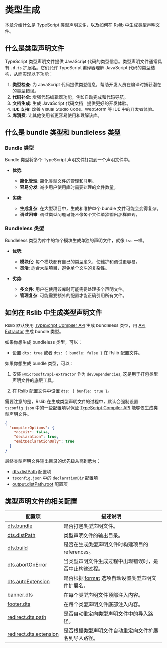 # 类型生成

本章介绍什么是 [TypeScript 类型声明文件](https://www.typescriptlang.org/docs/handbook/declaration-files/introduction.html)，以及如何在 Rslib 中生成类型声明文件。

## 什么是类型声明文件

TypeScript 类型声明文件提供 JavaScript 代码的类型信息。类型声明文件通常具有 `.d.ts` 扩展名。它们允许 TypeScript 编译器理解 JavaScript 代码的类型结构，从而实现以下功能：

1. **类型检查**: 为 JavaScript 代码提供类型信息，帮助开发人员在编译时捕获潜在的类型错误。
2. **代码补全**: 增强代码编辑器功能，例如自动完成和代码导航。
3. **文档生成**: 生成 JavaScript 代码文档，提供更好的开发体验。
4. **IDE 支持**: 改善 Visual Studio Code、WebStorm 等 IDE 中的开发者体验。
5. **库消费**: 让其他使用者更容易使用和理解该库。

## 什么是 bundle 类型和 bundleless 类型

### Bundle 类型

Bundle 类型将多个 TypeScript 声明文件打包到一个声明文件中。

- **优势:**

  - **简化管理**: 简化类型文件的管理和引用。
  - **容易分发**: 减少用户使用库时需要处理的文件数量。

- **劣势:**
  - **生成复杂**: 在大型项目中，生成和维护单个 bundle 文件可能会变得复杂。
  - **调试困难**: 调试类型问题可能不像各个文件单独输出那样直观。

### Bundleless 类型

Bundleless 类型为库中的每个模块生成单独的声明文件，就像 `tsc` 一样。

- **优势:**

  - **模块化**: 每个模块都有自己的类型定义，使维护和调试更容易。
  - **灵活**: 适合大型项目，避免单个文件的复杂性。

- **劣势:**
  - **多文件**: 用户在使用该库时可能需要处理多个声明文件。
  - **管理复杂**: 可能需要额外的配置才能正确引用所有文件。

## 如何在 Rslib 中生成类型声明文件

Rslib 默认使用 [TypeScript Compiler API](https://github.com/microsoft/TypeScript/wiki/Using-the-Compiler-API) 生成 bundleless 类型，用 [API Extractor](https://api-extractor.com/) 生成 bundle 类型。

如果你想生成 bundleless 类型，可以：

- 设置 `dts: true` 或者 `dts: { bundle: false }` 在 Rslib 配置文件。

如果你想生成 bundle 类型，可以：

1. 安装 `@microsoft/api-extractor` 作为 `devDependencies`, 这是用于打包类型声明文件的底层工具。


<PackageManagerTabs command="add @microsoft/api-extractor -D" />

2. 在 Rslib 配置文件中设置 `dts: { bundle: true }`。

需要注意的是，Rslib 在生成类型声明文件的过程中，默认会强制设置 `tsconfig.json` 中的一些配置项以保证 [TypeScript Compiler API](https://github.com/microsoft/TypeScript/wiki/Using-the-Compiler-API) 能够仅生成类型声明文件。

```json
{
  "compilerOptions": {
    "noEmit": false,
    "declaration": true,
    "emitDeclarationOnly": true
  }
}
```

最终类型声明文件输出目录的优先级从高到低为：

- [dts.distPath](/config/lib/dts#dtsdistpath) 配置项
- `tsconfig.json` 中的 `declarationDir` 配置项
- [output.distPath.root](/config/rsbuild/output#outputdistpath) 配置项

## 类型声明文件的相关配置

| 配置项                                                              | 描述说明                                                               |
| ------------------------------------------------------------------- | ---------------------------------------------------------------------- |
| [dts.bundle](/config/lib/dts#dtsbundle)                             | 是否打包类型声明文件。                                                 |
| [dts.distPath](/config/lib/dts#dtsdistpath)                         | 类型声明文件的输出目录。                                               |
| [dts.build](/config/lib/dts#dtsbuild)                               | 是否在生成类型声明文件时构建项目的 references。                        |
| [dts.abortOnError](/config/lib/dts#dtsabortonerror)                 | 当类型声明文件生成过程中出现错误时，是否中止构建过程。                 |
| [dts.autoExtension](/config/lib/dts#dtsautoextension)               | 是否根据 [format](/config/lib/format) 选项自动设置类型声明文件扩展名。 |
| [banner.dts](/config/lib/banner#bannerdts)                          | 在每个类型声明文件顶部注入内容。                                       |
| [footer.dts](/config/lib/footer#footerdts)                          | 在每个类型声明文件底部注入内容。                                       |
| [redirect.dts.path](/config/lib/redirect#redirectdtspath)           | 是否自动重定向类型声明文件中的导入路径。                               |
| [redirect.dts.extension](/config/lib/redirect#redirectdtsextension) | 是否根据类型声明文件自动重定向文件扩展名到导入路径。                   |
